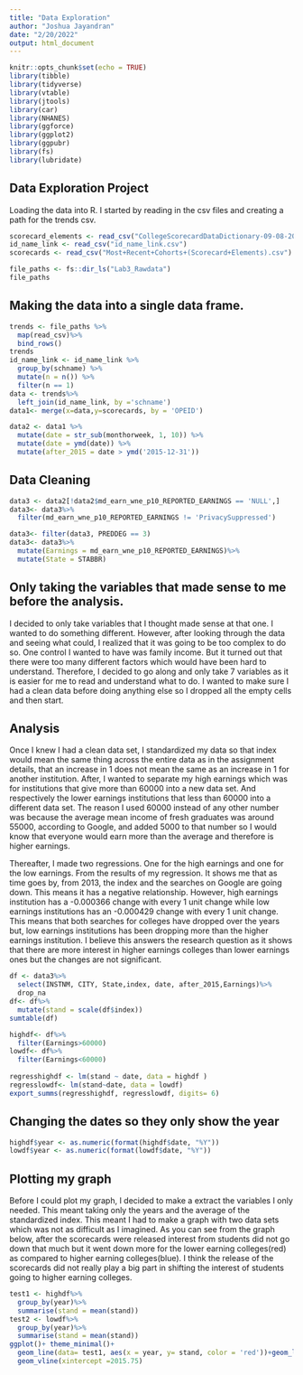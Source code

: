 ---
title: "Data Exploration"
author: "Joshua Jayandran"
date: "2/20/2022"
output: html_document
---

```{r setup, include=FALSE}
knitr::opts_chunk$set(echo = TRUE)
library(tibble)
library(tidyverse)
library(vtable)
library(jtools)
library(car)
library(NHANES)
library(ggforce)
library(ggplot2)
library(ggpubr)
library(fs)
library(lubridate)
```

## Data Exploration Project

Loading the data into R. I started by reading in the csv files and creating a path for the trends csv.

```{r, echo=FALSE}
scorecard_elements <- read_csv("CollegeScorecardDataDictionary-09-08-2015.csv")
id_name_link <- read_csv("id_name_link.csv")
scorecards <- read_csv("Most+Recent+Cohorts+(Scorecard+Elements).csv")

file_paths <- fs::dir_ls("Lab3_Rawdata")
file_paths
```

## Making the data into a single data frame.


```{r pressure, echo=FALSE}
trends <- file_paths %>%
  map(read_csv)%>%
  bind_rows()
trends
id_name_link <- id_name_link %>%
  group_by(schname) %>%
  mutate(n = n()) %>%
  filter(n == 1)
data <- trends%>%
  left_join(id_name_link, by ='schname')
data1<- merge(x=data,y=scorecards, by = 'OPEID')
```
```{r}
data2 <- data1 %>%
  mutate(date = str_sub(monthorweek, 1, 10)) %>%
  mutate(date = ymd(date)) %>%
  mutate(after_2015 = date > ymd('2015-12-31'))
```
## Data Cleaning
```{r}
data3 <- data2[!data2$md_earn_wne_p10_REPORTED_EARNINGS == 'NULL',]
data3<- data3%>%
  filter(md_earn_wne_p10_REPORTED_EARNINGS != 'PrivacySuppressed')

data3<- filter(data3, PREDDEG == 3)
data3<- data3%>%
  mutate(Earnings = md_earn_wne_p10_REPORTED_EARNINGS)%>%
  mutate(State = STABBR)
```
## Only taking the variables that made sense to me before the analysis.

I decided to only take variables that I thought made sense at that one. I wanted to do something different. However, after looking through the data and seeing what could, I realized that it was going to be too complex to do so. One control I wanted to have was family income. But it turned out that there were too many different factors which would have been hard to understand. Therefore, I decided to go along and only take 7 variables as it is easier for me to read and understand what to do. I wanted to make sure I had a clean data before doing anything else so I dropped all the empty cells and then start. 

## Analysis

Once I knew I had a clean data set, I standardized my data so that index would mean the same thing across the entire data as in the assignment details, that an increase in 1 does not mean the same as an increase in 1 for another institution. After, I wanted to separate my high earnings which was for institutions that give more than 60000 into a new data set. And respectively the lower earnings institutions that less than 60000 into a different data set. The reason I used 60000 instead of any other number was because the average mean income of fresh graduates was around 55000, according to Google, and added 5000 to that number so I would know that everyone would earn more than the average and therefore is higher earnings.

Thereafter, I made two regressions. One for the high earnings and one for the low earnings. From the results of my regression. It shows me that as time goes by, from 2013, the index and the searches on Google are going down. This means it has a negative relationship. However, high earnings institution has a -0.000366 change with every 1 unit change while low earnings institutions has an -0.000429 change with every 1 unit change. This means that both searches for colleges have dropped over the years but, low earnings institutions has been dropping more than the higher earnings institution. I believe this answers the research question as it shows that there are more interest in higher earnings colleges than lower earnings ones but the changes are not significant.
```{r}
df <- data3%>% 
  select(INSTNM, CITY, State,index, date, after_2015,Earnings)%>%
  drop_na
df<- df%>%
  mutate(stand = scale(df$index))
sumtable(df)

highdf<- df%>%
  filter(Earnings>60000)
lowdf<- df%>%
  filter(Earnings<60000)
  
regresshighdf <- lm(stand ~ date, data = highdf )
regresslowdf<- lm(stand~date, data = lowdf)
export_summs(regresshighdf, regresslowdf, digits= 6)
```
## Changing the dates so they only show the year
```{r pressure, echo=FALSE}
highdf$year <- as.numeric(format(highdf$date, "%Y"))
lowdf$year <- as.numeric(format(lowdf$date, "%Y"))
```
## Plotting my graph

Before I could plot my graph, I decided to make a extract the variables I only needed. This meant taking only the years and the average of the standardized index. This meant I had to make a graph with two data sets which was not as difficult as I imagined. As you can see from the graph below, after the scorecards were released interest from students did not go down that much but it went down more for the lower earning colleges(red) as compared to higher earning colleges(blue). I think the release of the scorecards did not really play a big part in shifting the interest of students going to higher earning colleges.
```{r pressure, echo=FALSE}
test1 <- highdf%>%
  group_by(year)%>%
  summarise(stand = mean(stand))
test2 <- lowdf%>%
  group_by(year)%>%
  summarise(stand = mean(stand))
ggplot()+ theme_minimal()+ 
  geom_line(data= test1, aes(x = year, y= stand, color = 'red'))+geom_line(data= test2, aes(x = year, y= stand,color= 'blue'))+
  geom_vline(xintercept =2015.75)
```

